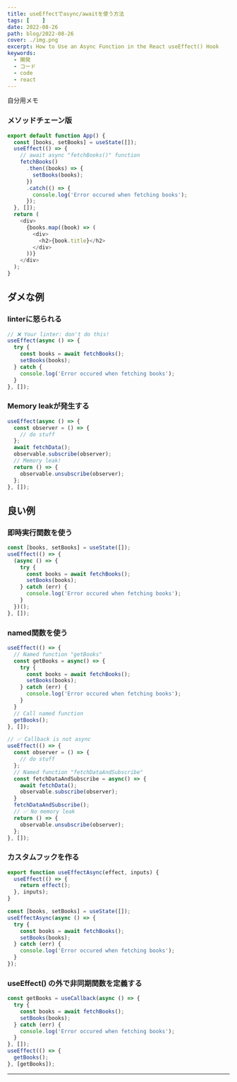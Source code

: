 ```yaml
---
title: useEffectでasync/awaitを使う方法
tags: [    ]
date: 2022-08-26
path: blog/2022-08-26
cover: ./img.png
excerpt: How to Use an Async Function in the React useEffect() Hook
keywords:
  - 開発
  - コード
  - code
  - react
---
```


自分用メモ

### メソッドチェーン版

```javascript
export default function App() {
  const [books, setBooks] = useState([]);
  useEffect(() => {
    // await async "fetchBooks()" function
    fetchBooks()
      .then((books) => {
        setBooks(books);
      })
      .catch(() => {
        console.log('Error occured when fetching books');
      });
  }, []);
  return (
    <div>
      {books.map((book) => (
        <div>
          <h2>{book.title}</h2>
        </div>
      ))}
    </div>
  );
}
```

## ダメな例

### linterに怒られる

```javascript
// ❌ Your linter: don't do this!
useEffect(async () => {
  try {
    const books = await fetchBooks();
    setBooks(books);
  } catch {
    console.log('Error occured when fetching books');
  }
}, []);
```

### Memory leakが発生する

```javascript
useEffect(async () => {
  const observer = () => {
    // do stuff
  };
  await fetchData();
  observable.subscribe(observer);
  // Memory leak!
  return () => {
    observable.unsubscribe(observer);
  };
}, []);
```

## 良い例

### 即時実行関数を使う

```javascript
const [books, setBooks] = useState([]);
useEffect(() => {
  (async () => {
    try {
      const books = await fetchBooks();
      setBooks(books);
    } catch (err) {
      console.log('Error occured when fetching books');
    }
  })();
}, []);
```

### named関数を使う

```javascript
useEffect(() => {
  // Named function "getBooks"
  const getBooks = async() => {
    try {
      const books = await fetchBooks();
      setBooks(books);
    } catch (err) {
      console.log('Error occured when fetching books');
    }
  }
  // Call named function
  getBooks();
}, []);
```

```javascript
// ✅ Callback is not async
useEffect(() => {
  const observer = () => {
    // do stuff
  };
  // Named function "fetchDataAndSubscribe"
  const fetchDataAndSubscribe = async() => {
    await fetchData();
    observable.subscribe(observer);
  }
  fetchDataAndSubscribe();
  // ✅ No memory leak
  return () => {
    observable.unsubscribe(observer);
  };
}, []);
```

### カスタムフックを作る

```javascript
export function useEffectAsync(effect, inputs) {
  useEffect(() => {
    return effect();
  }, inputs);
}
```

```javascript
const [books, setBooks] = useState([]);
useEffectAsync(async () => {
  try {
    const books = await fetchBooks();
    setBooks(books);
  } catch (err) {
    console.log('Error occured when fetching books');
  }
});
```

### useEffect() の外で非同期関数を定義する

```javascript
const getBooks = useCallback(async () => {
  try {
    const books = await fetchBooks();
    setBooks(books);
  } catch (err) {
    console.log('Error occured when fetching books');
  }
}, []);
useEffect(() => {
  getBooks();
}, [getBooks]);
```

---